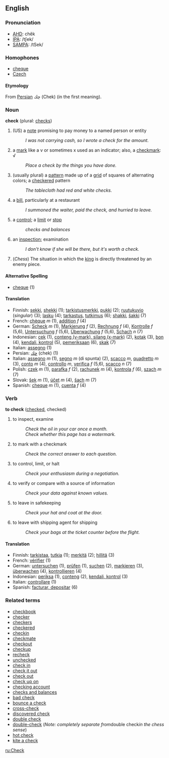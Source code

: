 ==English==

===Pronunciation===
*[[w:AHD|AHD]]: chĕk
*[[w:IPA|IPA]]: /tʃek/
*[[w:SAMPA|SAMPA]]: /tSek/

===Homophones===
*[[cheque]]
*[[Czech]]

====Etymology====
From [[Persian]] چك (Chek) (in the first meaning).

===Noun===
'''check''' (plural: [[checks]])

# (US) a [[note]] promising to pay money to a named person or entity
#:''I was not carrying cash, so I wrote a check for the amount.''
# a [[mark]] like a v or sometimes x used as an indicator; also, a [[checkmark]]: &radic;
#: ''Place a check by the things you have done.''
# (usually plural) a [[pattern]] made up of a [[grid]] of squares of alternating colors; a [[checker]]ed pattern
#: ''The tablecloth had red and white checks.''
# a [[bill]], particularly at a restaurant 
#: ''I summoned the waiter, paid the check, and hurried to leave.''
# a [[control]]; a [[limit]] or [[stop]]
#: ''checks and balances''
# an [[inspect]]ion; examination
#: ''I don't know if she will be there, but it's worth a check.''
# (''Chess'') The situation in which the [[king]] is directly threatened by an enemy piece.

====Alternative Spelling====
*[[cheque]] (1)

====Translation====
*Finnish: [[sekki]], [[shekki]] (1); [[tarkistusmerkki]], [[pukki]] (2); [[ruutukuvio]] (''singular'') (3); [[lasku]] (4); [[tarkastus]], [[tutkimus]] (6); [[shakki]], [[šakki]] (7)
*French: [[chèque]] ''m'' (1), [[addition]] ''f'' (4)
*German: [[Scheck]] ''m'' (1), [[Markierung]] ''f'' (2), [[Rechnung]] ''f'' (4), [[Kontrolle]] ''f'' (5,6), [[Untersuchung]] ''f'' (5,6), [[Überwachung]] ''f'' (5,6), [[Schach]] ''n'' (7)
*Indonesian: [[cek]] (1), [[conteng (v-mark), silang (x-mark)]] (2), [[kotak]] (3), [[bon]] (4), [[kendali, kontrol]] (5), [[pemeriksaan]] (6), [[skak]] (7)
*Italian: [[assegno]] (1)
*Persian: [[چك]] (chek) (1)
*Italian: [[assegno]] ''m'' (1), [[segno]] ''m'' (di spunta) (2), [[scacco]] ''m'', [[quadretto]] ''m'' (3), [[conto]] ''m'' (4), [[controllo]] ''m'', [[verifica]] ''f'' (5,6), [[scacco]] ''n'' (7)
*Polish: [[czek]] ''m'' (1), [[parafka]] ''f'' (2), [[rachunek]] ''m'' (4), [[kontrola]] ''f'' (6), [[szach]] ''m'' (7)
*Slovak: [[šek]] ''m'' (1), [[účet]] ''m'' (4), [[šach]] ''m'' (7)
*Spanish: [[cheque]] ''m'' (1), [[cuenta]] ''f'' (4)

===Verb===
'''to check''' ([[checked]], checked)

# to inspect, examine
#: ''Check the oil in your car once a month.''
#: ''Check whether this page has a watermark.''
# to mark with a checkmark
#: ''Check the correct answer to each question.''
# to control, limit, or halt
#: ''Check your enthusiasm during a negotiation.''
# to verify or compare with a source of information
#: ''Check your data against known values.''
# to leave in safekeeping
#: ''Check your hat and coat at the door.''
# to leave with shipping agent for shipping
#: ''Check your bags at the ticket counter before the flight.''

====Translation====
*Finnish: [[tarkistaa]], [[tutkia]] (1); [[merkitä]] (2); [[hillitä]] (3)
*French: [[vérifier]] (1)
*German: [[untersuchen]] (1), [[prüfen]] (1), [[suchen]] (2), [[markieren]] (3), [[überwachen]] (4), [[kontrollieren]] (4)
*Indonesian: [[periksa]] (1), [[conteng]] (2), [[kendali, kontrol]] (3)
*Italian: [[controllare]] (1)
*Spanish: [[facturar, depositar]] (6)

===Related terms===
*[[checkbook]]
*[[checker]]
*[[checkers]]
*[[checkered]]
*[[checkin]]
*[[checkmate]]
*[[checkout]]
*[[checkup]]
*[[recheck]]
*[[unchecked]]
*[[check in]]
*[[check it out]]
*[[check out]]
*[[check up on]]
*[[checking account]]
*[[checks and balances]]
*[[bad check]]
*[[bounce a check]]
*[[cross-check]]
*[[discovered check]]
*[[double check]]
*[[double-check]] (''Note: completely separate from ''double check'' in the chess sense'')
*[[hot check]]
*[[kite a check]]

[[ru:Check]]